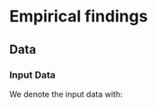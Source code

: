 # Empirical findings

## Data

### Input Data

We denote the input data with:

```{=latex}
\begin{tabular}{l @{ := } l}
    $I_t$ & macroeconomic data at time $t$, such as inflation\\
    $I_{t, i}$ & firm specific data at time $t$, such as book to market ratio
\end{tabular}
```

